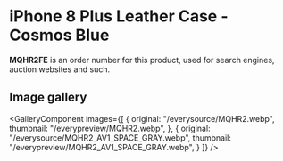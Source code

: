 
# iPhone 8 Plus Leather Case - Cosmos Blue

<Callout type='info' emoji='👉🏻'>**MQHR2FE** is an order number for this product, used for search engines, auction websites and such.</Callout>

## Image gallery

<GalleryComponent
    images={[
      {
        original: "/everysource/MQHR2.webp",
        thumbnail: "/everypreview/MQHR2.webp",
      },
      {
        original: "/everysource/MQHR2_AV1_SPACE_GRAY.webp",
        thumbnail: "/everypreview/MQHR2_AV1_SPACE_GRAY.webp",
      }
    ]}
  />
